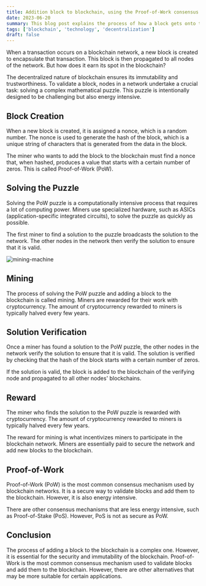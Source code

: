 ```yaml
---
title: Addition block to blockchain, using the Proof-of-Work consensus mechanism
date: 2023-06-20
summary: This blog post explains the process of how a block gets onto the blockchain, using the Proof-of-Work consensus mechanism.
tags: ['blockchain', 'technology', 'decentralization']
draft: false
---
```


When a transaction occurs on a blockchain network, a new block is created to encapsulate that transaction. This block is then propagated to all nodes of the network. But how does it earn its spot in the blockchain?

The decentralized nature of blockchain ensures its immutability and trustworthiness. To validate a block, nodes in a network undertake a crucial task: solving a complex mathematical puzzle. This puzzle is intentionally designed to be challenging but also energy intensive.

## Block Creation

When a new block is created, it is assigned a nonce, which is a random number. The nonce is used to generate the hash of the block, which is a unique string of characters that is generated from the data in the block.

The miner who wants to add the block to the blockchain must find a nonce that, when hashed, produces a value that starts with a certain number of zeros. This is called Proof-of-Work (PoW).

## Solving the Puzzle

Solving the PoW puzzle is a computationally intensive process that requires a lot of computing power. Miners use specialized hardware, such as ASICs (application-specific integrated circuits), to solve the puzzle as quickly as possible.

The first miner to find a solution to the puzzle broadcasts the solution to the network. The other nodes in the network then verify the solution to ensure that it is valid.

![mining-machine](/static/images/blog/mining-machine.jpeg)

## Mining

The process of solving the PoW puzzle and adding a block to the blockchain is called mining. Miners are rewarded for their work with cryptocurrency. The amount of cryptocurrency rewarded to miners is typically halved every few years.

## Solution Verification

Once a miner has found a solution to the PoW puzzle, the other nodes in the network verify the solution to ensure that it is valid. The solution is verified by checking that the hash of the block starts with a certain number of zeros.

If the solution is valid, the block is added to the blockchain of the verifying node and propagated to all other nodes' blockchains.

## Reward

The miner who finds the solution to the PoW puzzle is rewarded with cryptocurrency. The amount of cryptocurrency rewarded to miners is typically halved every few years.

The reward for mining is what incentivizes miners to participate in the blockchain network. Miners are essentially paid to secure the network and add new blocks to the blockchain.

## Proof-of-Work

Proof-of-Work (PoW) is the most common consensus mechanism used by blockchain networks. It is a secure way to validate blocks and add them to the blockchain. However, it is also energy intensive.

There are other consensus mechanisms that are less energy intensive, such as Proof-of-Stake (PoS). However, PoS is not as secure as PoW.

## Conclusion

The process of adding a block to the blockchain is a complex one. However, it is essential for the security and immutability of the blockchain. Proof-of-Work is the most common consensus mechanism used to validate blocks and add them to the blockchain. However, there are other alternatives that may be more suitable for certain applications.
